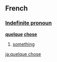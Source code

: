 ==French==
===[[Indefinite pronoun]]===
'''[[quelque]] [[chose]]'''

# [[something]]

[[ja:quelque chose]]